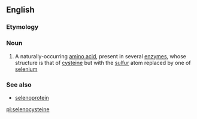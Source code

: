 ==English==

===Etymology===
{{rfe}}

===Noun===
{{wikipedia}}
{{en-noun|s|-}}

#{{biochemistry}} A naturally-occurring [[amino acid]], present in several [[enzyme]]s, whose structure is that of [[cysteine]] but with the [[sulfur]] atom replaced by one of [[selenium]]

===See also===
*[[selenoprotein]]

[[pl:selenocysteine]]